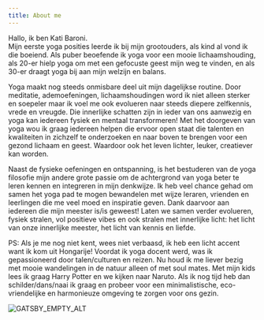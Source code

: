 ```yaml
---
title: About me
---
```



Hallo, ik ben Kati Baroni.<br/>
Mijn eerste yoga posities leerde ik bij mijn grootouders, als kind al vond ik die boeiend. Als puber beoefende ik yoga voor een mooie lichaamshouding, als 20-er hielp yoga om met een gefocuste geest mijn weg te vinden, en als 30-er draagt yoga bij aan mijn welzijn en balans.

Yoga maakt nog steeds onmisbare deel uit mijn dagelijkse routine. Door meditatie, ademoefeningen, lichaamshoudingen word ik niet alleen sterker en soepeler maar ik voel me ook evolueren naar steeds diepere zelfkennis, vrede en vreugde. Die innerlijke schatten zijn in ieder van ons aanwezig en yoga kan iedereen fysiek en mentaal transformeren!
Met het doorgeven van yoga wou ik graag iedereen helpen die ervoor open staat die talenten en kwaliteiten in zichzelf te onderzoeken en naar boven te brengen voor een gezond lichaam en geest. Waardoor ook het leven lichter, leuker, creatiever kan worden.

Naast de fysieke oefeningen en ontspanning, is het bestuderen van de yoga filosofie mijn andere grote passie om de achtergrond van yoga beter te leren kennen en integreren in mijn denkwijze. 
Ik heb veel chance gehad om samen het yoga pad te mogen bewandelen met wijze leraren, vrienden en leerlingen die me veel moed en inspiratie geven. Dank daarvoor aan iedereen die mijn meester is/is geweest!
Laten we samen verder evolueren, fysiek stralen, vol positieve vibes en ook stralen met innerlijke licht: het licht van onze innerlijke meester, het licht van kennis en liefde.

PS: Als je me nog niet kent, wees niet verbaasd, ik heb een licht accent want ik kom uit Hongarije! Voordat ik yoga docent werd, was ik gepassioneerd door talen/culturen en reizen. Nu houd ik me liever bezig met mooie wandelingen in de natuur alleen of met soul mates. Met mijn kids lees ik graag Harry Potter en we kijken naar Naruto. Als ik nog tijd heb dan schilder/dans/naai ik graag en probeer voor een minimalistische, eco-vriendelijke en harmonieuze omgeving te zorgen voor ons gezin. 

![GATSBY_EMPTY_ALT](../images/kati.jpg)
